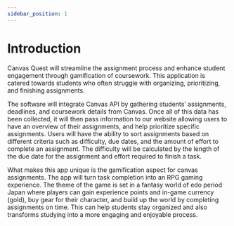 ```yaml
---
sidebar_position: 1
---
```

# Introduction

Canvas Quest will streamline the assignment process and enhance student engagement through gamification of coursework. This application is catered towards students who often struggle with organizing, prioritizing, and finishing assignments.

The software will integrate Canvas API by gathering students’ assignments, deadlines, and coursework details from Canvas. Once all of this data has been collected, it will then pass information to our website allowing users to have an overview of their assignments, and help prioritize specific assignments. Users will have the ability to sort assignments based on different criteria such as difficulty, due dates, and the amount of effort to complete an assignment. The difficulty will be calculated by the length of the due date for the assignment and effort required to finish a task.

What makes this app unique is the gamification aspect for canvas assignments. The app will turn task completion into an RPG gaming experience. The theme of the game is set in a fantasy world of edo period Japan where players can gain experience points and in-game currency (gold), buy gear for their character, and build up the world by completing assignments on time. This can help students stay organized and also transforms studying into a more engaging and enjoyable process.
